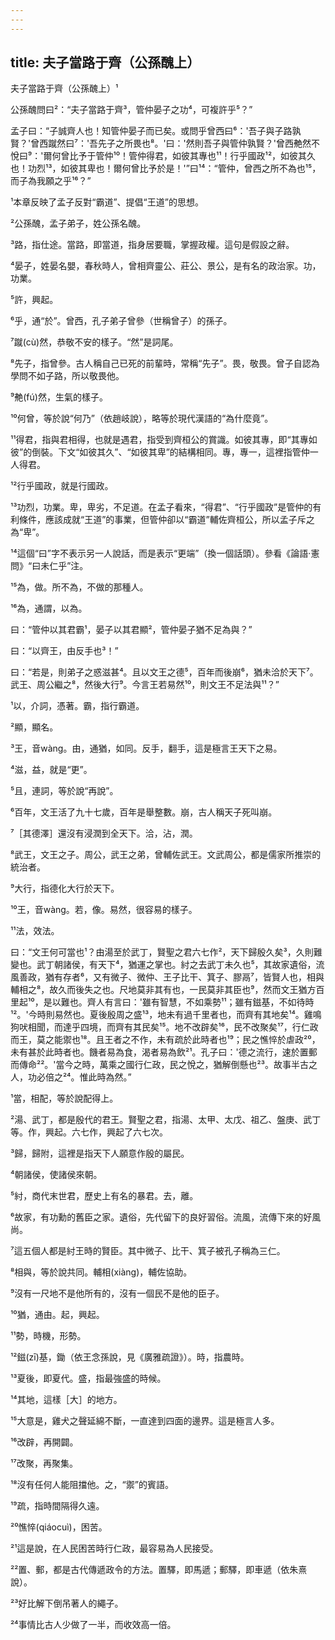```yaml
---
---
---
```

title: 夫子當路于齊（公孫醜上）
---




夫子當路于齊（公孫醜上）¹

公孫醜問曰²：“夫子當路于齊³，管仲晏子之功⁴，可複許乎⁵？”

孟子曰：“子誠齊人也！知管仲晏子而已矣。或問乎曾西曰⁶：'吾子與子路孰賢？'曾西蹴然曰⁷：'吾先子之所畏也⁸。'曰：'然則吾子與管仲孰賢？'曾西艴然不悅曰⁹：'爾何曾比予于管仲¹⁰！管仲得君，如彼其專也¹¹！行乎國政¹²，如彼其久也！功烈¹³，如彼其卑也！爾何曾比予於是！'”曰¹⁴：“管仲，曾西之所不為也¹⁵，而子為我願之乎¹⁶？”

¹本章反映了孟子反對“霸道”、提倡“王道”的思想。

²公孫醜，孟子弟子，姓公孫名醜。

³路，指仕途。當路，即當道，指身居要職，掌握政權。這句是假設之辭。

⁴晏子，姓晏名嬰，春秋時人，曾相齊靈公、莊公、景公，是有名的政治家。功，功業。

⁵許，興起。

⁶乎，通“於”。曾西，孔子弟子曾參（世稱曾子）的孫子。

⁷蹴(cù)然，恭敬不安的樣子。“然”是詞尾。

⁸先子，指曾參。古人稱自己已死的前輩時，常稱“先子”。畏，敬畏。曾子自認為學問不如子路，所以敬畏他。

⁹艴(fú)然，生氣的樣子。

¹⁰何曾，等於說“何乃”（依趙岐說），略等於現代漢語的“為什麼竟”。

¹¹得君，指與君相得，也就是遇君，指受到齊桓公的賞識。如彼其專，即“其專如彼”的倒裝。下文“如彼其久”、“如彼其卑”的結構相同。專，專一，這裡指管仲一人得君。

¹²行乎國政，就是行國政。

¹³功烈，功業。卑，卑劣，不足道。在孟子看來，“得君”、“行乎國政”是管仲的有利條件，應該成就“王道”的事業，但管仲卻以“霸道”輔佐齊桓公，所以孟子斥之為“卑”。

¹⁴這個“曰”字不表示另一人說話，而是表示“更端”（換一個話頭）。參看《論語·憲問》“曰未仁乎”注。

¹⁵為，做。所不為，不做的那種人。

¹⁶為，通謂，以為。

曰：“管仲以其君霸¹，晏子以其君顯²，管仲晏子猶不足為與？”

曰：“以齊王，由反手也³！”

曰：“若是，則弟子之惑滋甚⁴。且以文王之德⁵，百年而後崩⁶，猶未洽於天下⁷。武王、周公繼之⁸，然後大行⁹。今言王若易然¹⁰，則文王不足法與¹¹？”

¹以，介詞，憑著。霸，指行霸道。

²顯，顯名。

³王，音wàng。由，通猶，如同。反手，翻手，這是極言王天下之易。

⁴滋，益，就是“更”。

⁵且，連詞，等於說“再說”。

⁶百年，文王活了九十七歲，百年是舉整數。崩，古人稱天子死叫崩。

⁷［其德澤］還沒有浸潤到全天下。洽，沾，潤。

⁸武王，文王之子。周公，武王之弟，曾輔佐武王。文武周公，都是儒家所推崇的統治者。

⁹大行，指德化大行於天下。

¹⁰王，音wàng。若，像。易然，很容易的樣子。

¹¹法，效法。

曰：“文王何可當也¹？由湯至於武丁，賢聖之君六七作²，天下歸殷久矣³，久則難變也。武丁朝諸侯，有天下⁴，猶運之掌也。紂之去武丁未久也⁵，其故家遺俗，流風善政，猶有存者⁶，又有微子、微仲、王子比干、箕子、膠鬲⁷，皆賢人也，相與輔相之⁸，故久而後失之也。尺地莫非其有也，一民莫非其臣也⁹，然而文王猶方百里起¹⁰，是以難也。齊人有言曰：'雖有智慧，不如乘勢¹¹；雖有鎡基，不如待時¹²。'今時則易然也。夏後殷周之盛¹³，地未有過千里者也，而齊有其地矣¹⁴。雞鳴狗吠相聞，而達乎四境，而齊有其民矣¹⁵。地不改辟矣¹⁶，民不改聚矣¹⁷，行仁政而王，莫之能禦也¹⁸。且王者之不作，未有疏於此時者也¹⁹；民之憔悴於虐政²⁰，未有甚於此時者也。饑者易為食，渴者易為飲²¹。孔子曰：'德之流行，速於置郵而傳命²²。'當今之時，萬乘之國行仁政，民之悅之，猶解倒懸也²³。故事半古之人，功必倍之²⁴。惟此時為然。”

¹當，相配，等於說配得上。

²湯、武丁，都是殷代的君王。賢聖之君，指湯、太甲、太戊、祖乙、盤庚、武丁等。作，興起。六七作，興起了六七次。

³歸，歸附，這裡是指天下人願意作殷的屬民。

⁴朝諸侯，使諸侯來朝。

⁵紂，商代末世君，歷史上有名的暴君。去，離。

⁶故家，有功勳的舊臣之家。遺俗，先代留下的良好習俗。流風，流傳下來的好風尚。

⁷這五個人都是紂王時的賢臣。其中微子、比干、箕子被孔子稱為三仁。

⁸相與，等於說共同。輔相(xiàng)，輔佐協助。

⁹沒有一尺地不是他所有的，沒有一個民不是他的臣子。

¹⁰猶，通由。起，興起。

¹¹勢，時機，形勢。

¹²鎡(zī)基，鋤（依王念孫說，見《廣雅疏證》）。時，指農時。

¹³夏後，即夏代。盛，指最強盛的時候。

¹⁴其地，這樣［大］的地方。

¹⁵大意是，雞犬之聲延綿不斷，一直達到四面的邊界。這是極言人多。

¹⁶改辟，再開闢。

¹⁷改聚，再聚集。

¹⁸沒有任何人能阻擋他。之，“禦”的賓語。

¹⁹疏，指時間隔得久遠。

²⁰憔悴(qiáocuì)，困苦。

²¹這是說，在人民困苦時行仁政，最容易為人民接受。

²²置、郵，都是古代傳遞政令的方法。置驛，即馬遞；郵驛，即車遞（依朱熹說）。

²³好比解下倒吊著人的繩子。

²⁴事情比古人少做了一半，而收效高一倍。